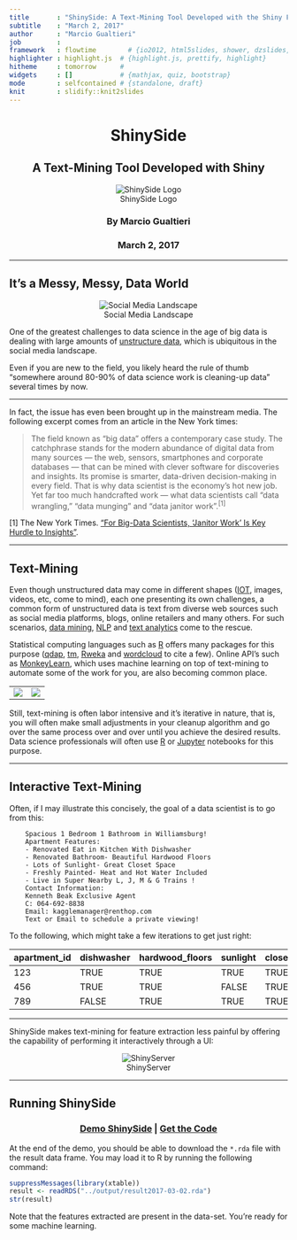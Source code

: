 ```yaml
---
title       : "ShinySide: A Text-Mining Tool Developed with the Shiny Framework"
subtitle    : "March 2, 2017"
author      : "Marcio Gualtieri"
job         : 
framework   : flowtime        # {io2012, html5slides, shower, dzslides, ...}
highlighter : highlight.js  # {highlight.js, prettify, highlight}
hitheme     : tomorrow      # 
widgets     : []            # {mathjax, quiz, bootstrap}
mode        : selfcontained # {standalone, draft}
knit        : slidify::knit2slides
---
```


<center><h1>ShinySide</h1></center>
<center><h2>A Text-Mining Tool Developed with Shiny</h2></center>
<center>![ShinySide Logo](images/shinysidelogo.png)</center>
<center><h3>By Marcio Gualtieri</h3></center>
<center><h3>March 2, 2017</h3></center>

--- 

## It's a Messy, Messy, Data World

<center>![Social Media Landscape](images/socialmedia.png)</center>

One of the greatest challenges to data science in the age of big data is dealing with large amounts of [unstructure data](https://en.wikipedia.org/wiki/Unstructured_data), which is ubiquitous in the social media landscape.

Even if you are new to the field, you likely heard the rule of thumb "somewhere around 80-90% of data science work is cleaning-up data" several times by now.

--- 

In fact, the issue has even been brought up in the mainstream media. The following excerpt comes from an article in the New York times:

> The field known as “big data” offers a contemporary case study. The catchphrase stands for the modern abundance of digital data from many sources — the web, sensors, smartphones and corporate databases — that can be mined with clever software for discoveries and insights. Its promise is smarter, data-driven decision-making in every field. That is why data scientist is the economy’s hot new job. Yet far too much handcrafted work — what data scientists call “data wrangling,” “data munging” and “data janitor work”.<sup>[1]</sup>

[1] The New York Times. ["For Big-Data Scientists, 'Janitor Work' Is Key Hurdle to Insights"](https://www.nytimes.com/2014/08/18/technology/for-big-data-scientists-hurdle-to-insights-is-janitor-work.html).


--- 

## Text-Mining

Even though unstructured data may come in different shapes ([IOT](https://en.wikipedia.org/wiki/Internet_of_things), images, videos, etc, come to mind), each one presenting its own challenges, a common form of unstructured data is text from diverse web sources such as social media platforms, blogs, online retailers and many others. For such scenarios, [data mining](https://en.wikipedia.org/wiki/Data_mining), [NLP](https://en.wikipedia.org/wiki/Natural_language_processing) and [text analytics](https://en.wikipedia.org/wiki/Text_mining) come to the rescue.

Statistical computing languages such as [R](https://www.r-project.org/about.html) offers many packages for this purpose ([qdap](https://github.com/trinker/qdap), [tm](https://www.rdocumentation.org/packages/tm/), [Rweka](https://www.rdocumentation.org/packages/RWeka) and [wordcloud](https://cran.r-project.org/web/packages/wordcloud/index.html) to cite a few). Online API's such as [MonkeyLearn](http://monkeylearn.com/), which uses machine learning on top of text-mining to automate some of the work for you, are also becoming common place.

<center>
<table>
<tr><td><img src="images/rlogo.png"/></td><td><img src="images/jupyterlogo.png"/></td></tr>
</table>
</center>

Still, text-mining is often labor intensive and it's iterative in nature, that is, you will often make small adjustments in your cleanup algorithm and go over the same process over and over until you achieve the desired results. Data science professionals will often use [R](https://blog.rstudio.org/2016/10/05/r-notebooks/) or [Jupyter](https://ipython.org/notebook.html) notebooks for this purpose.

--- 

## Interactive Text-Mining

Often, if I may illustrate this concisely, the goal of a data scientist is to go from this:

        Spacious 1 Bedroom 1 Bathroom in Williamsburg!
        Apartment Features:
        - Renovated Eat in Kitchen With Dishwasher
        - Renovated Bathroom- Beautiful Hardwood Floors
        - Lots of Sunlight- Great Closet Space
        - Freshly Painted- Heat and Hot Water Included
        - Live in Super Nearby L, J, M & G Trains ! 
        Contact Information:
        Kenneth Beak Exclusive Agent
        C: 064-692-8838
        Email: kagglemanager@renthop.com
        Text or Email to schedule a private viewing!

To the following, which might take a few iterations to get just right:

<table class="table-striped">
<thead>
<tr><th>apartment_id</th><th>dishwasher</th><th>hardwood_floors</th><th>sunlight</th><th>closet_space</th><th>freshly_painted</th><th>heat_included</th></tr>
</thead>
<tbody>
<tr><td>123</td><td>TRUE</td><td>TRUE</td><td>TRUE</td><td>TRUE</td><td>TRUE</td><td>TRUE</td></tr>
<tr><td>456</td><td>TRUE</td><td>TRUE</td><td>FALSE</td><td>TRUE</td><td>FALSE</td><td>TRUE</td></tr>
<tr><td>789</td><td>FALSE</td><td>TRUE</td><td>TRUE</td><td>TRUE</td><td>TRUE</td><td>FALSE</td></tr>
</tbody></table>

---

ShinySide makes text-mining for feature extraction less painful by offering the capability of performing it interactively through a UI:
<center>
![ShinyServer](https://g.gravizo.com/g?
  digraph G {
    DataLoad [shape=box,label="Load Input Data",style=filled,color=".7 .3 1.0"];
    ExtractKeywords [shape=box,label="Extract N-Grams from Text Input",style=filled,color=".7 .3 1.0"];
    RemoveKeywords [shape=box,label="Remove Unwanted N-Grams",style=filled,color=".7 .3 1.0"];
    GraphicalExploration [shape=box,label="Visualize Word Cloud",style=filled,color=".7 .3 1.0"];
    IsNGramReady [label="Happy with N-Grams?",style=filled,color=".7 .3 1.0"];
    ExportDataset [label="Export New Data-set with Features",style=filled,color=".7 .3 1.0"];
    FeatureExtraction [shape=box,label="Create Features from Selected N-Grams",style=filled,color=".7 .3 1.0"];
    DataLoad -> ExtractKeywords
    ExtractKeywords -> RemoveKeywords
    RemoveKeywords -> GraphicalExploration
    GraphicalExploration -> IsNGramReady
    IsNGramReady -> RemoveKeywords [ label="No" ];
    IsNGramReady -> FeatureExtraction [ label="Yes" ];
    FeatureExtraction -> ExportDataset
  }
)
</center>

---

## Running ShinySide

<center><h3>[Demo ShinySide](https://marciogualtieri.shinyapps.io/shinyside/) | [Get the Code](https://github.com/marciogualtieri/ShinySide)</h3></center>

At the end of the demo, you should be able to download the `*.rda` file with the result data frame. You may load it to R by running the following command:

```r
suppressMessages(library(xtable))
result <- readRDS("../output/result2017-03-02.rda")
str(result)
```

Note that the features extracted are present in the data-set. You're ready for some machine learning.